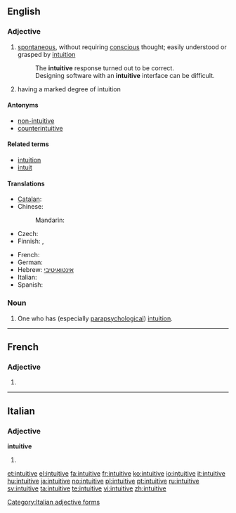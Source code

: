 ==English==

===Adjective===
{{en-adj}}

# [[spontaneous]], without requiring [[conscious]] thought; easily understood or grasped by [[intuition]]
#: The '''intuitive''' response turned out to be correct.
#: Designing software with an '''intuitive''' interface can be difficult.
# having a marked degree of intuition

====Antonyms====
* [[non-intuitive]]
* [[counterintuitive]]

====Related terms====
* [[intuition]]
* [[intuit]]

====Translations====
{{trans-top|automatic, without requiring conscious thought}}
* [[Catalan]]: {{t|ca|intuitiu}}
* Chinese:
*: Mandarin: {{zh-ts||直觉的}}
* Czech: {{t-|cs|intuitivní}}
* Finnish: {{t-|fi|intuitiivinen}}, {{t-|fi|vaistonvarainen}}
{{trans-mid}}
* French: {{t+|fr|intuitif}}
* German: {{t+|de|intuitiv}}
* Hebrew: [[אינטואיטיבי]]
* Italian: {{t+|it|intuitivo}}
* Spanish: {{t|es|intuitivo}}
{{trans-bottom}}

===Noun===
{{en-noun}}

# One who has (especially [[parapsychological]]) [[intuition]].

----

==French==

===Adjective===
{{fr-adj-form|f}}

# {{feminine of|intuitif|lang=fr}}

----

==Italian==

===Adjective===
'''intuitive''' {{f|p}}

# {{feminine plural of|intuitivo#Adjective|intuitivo}}

[[Category:Italian adjective forms]]

[[et:intuitive]]
[[el:intuitive]]
[[fa:intuitive]]
[[fr:intuitive]]
[[ko:intuitive]]
[[io:intuitive]]
[[it:intuitive]]
[[hu:intuitive]]
[[ja:intuitive]]
[[no:intuitive]]
[[pl:intuitive]]
[[pt:intuitive]]
[[ru:intuitive]]
[[sv:intuitive]]
[[ta:intuitive]]
[[te:intuitive]]
[[vi:intuitive]]
[[zh:intuitive]]